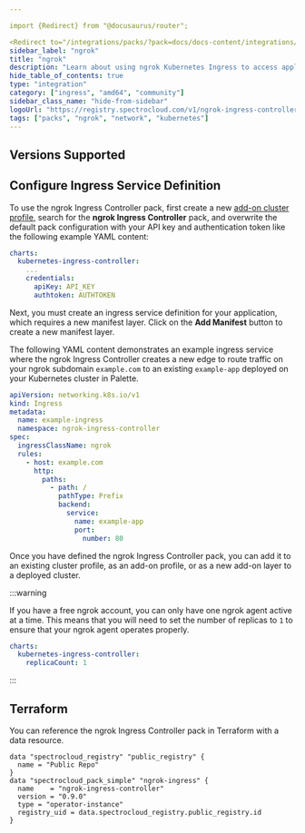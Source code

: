 ```yaml
---

import {Redirect} from "@docusaurus/router";

<Redirect to="/integrations/packs/?pack=docs/docs-content/integrations/ngrok-ingress-controller" />
sidebar_label: "ngrok"
title: "ngrok"
description: "Learn about using ngrok Kubernetes Ingress to access applications in Palette."
hide_table_of_contents: true
type: "integration"
category: ["ingress", "amd64", "community"]
sidebar_class_name: "hide-from-sidebar"
logoUrl: "https://registry.spectrocloud.com/v1/ngrok-ingress-controller/blobs/sha256:a723399d53d716c5441d57d021a7975d961e5b7db79ccb2bc10f7524ba7e67c1?type=image.webp"
tags: ["packs", "ngrok", "network", "kubernetes"]
---
```



<Redirect to="/integrations/packs/?pack=docs/docs-content/integrations/ngrok-ingress-controller" />

## Versions Supported

<Tabs queryString="parent">

<TabItem label="0.9.x" value="0.9.x">

## Configure Ingress Service Definition

To use the ngrok Ingress Controller pack, first create a new
[add-on cluster profile](../profiles/cluster-profiles/create-cluster-profiles/create-addon-profile/create-addon-profile.md),
search for the **ngrok Ingress Controller** pack, and overwrite the default pack configuration with your API key and
authentication token like the following example YAML content:

```yaml
charts:
  kubernetes-ingress-controller:
    ...
    credentials:
      apiKey: API_KEY
      authtoken: AUTHTOKEN
```

Next, you must create an ingress service definition for your application, which requires a new manifest layer. Click on
the **Add Manifest** button to create a new manifest layer.

The following YAML content demonstrates an example ingress service where the ngrok Ingress Controller creates a new edge
to route traffic on your ngrok subdomain `example.com` to an existing `example-app` deployed on your Kubernetes cluster
in Palette.

```yaml
apiVersion: networking.k8s.io/v1
kind: Ingress
metadata:
  name: example-ingress
  namespace: ngrok-ingress-controller
spec:
  ingressClassName: ngrok
  rules:
    - host: example.com
      http:
        paths:
          - path: /
            pathType: Prefix
            backend:
              service:
                name: example-app
                port:
                  number: 80
```

Once you have defined the ngrok Ingress Controller pack, you can add it to an existing cluster profile, as an add-on
profile, or as a new add-on layer to a deployed cluster.

:::warning

If you have a free ngrok account, you can only have one ngrok agent active at a time. This means that you will need to
set the number of replicas to `1` to ensure that your ngrok agent operates properly.

```yaml
charts:
  kubernetes-ingress-controller:
    replicaCount: 1
```

:::

</TabItem>

</Tabs>

## Terraform

You can reference the ngrok Ingress Controller pack in Terraform with a data resource.

```hcl
data "spectrocloud_registry" "public_registry" {
  name = "Public Repo"
}
data "spectrocloud_pack_simple" "ngrok-ingress" {
  name    = "ngrok-ingress-controller"
  version = "0.9.0"
  type = "operator-instance"
  registry_uid = data.spectrocloud_registry.public_registry.id
}
```
